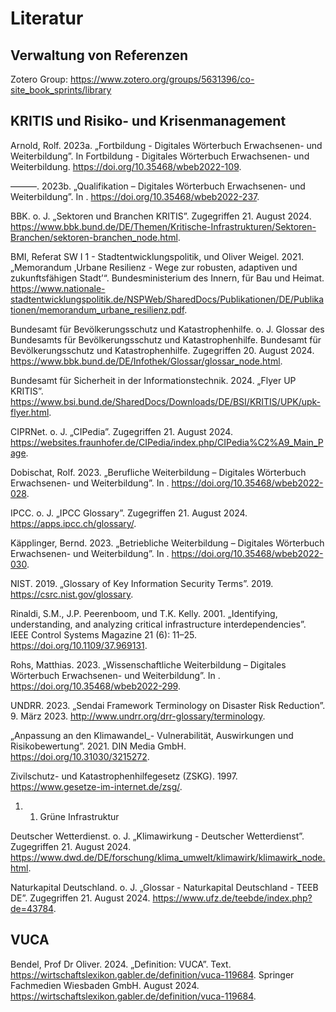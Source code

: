# Literatur {.unnumbered}

:::{.paragraph-spaces}

## Verwaltung von Referenzen

Zotero Group:
<https://www.zotero.org/groups/5631396/co-site_book_sprints/library>

## KRITIS und Risiko- und Krisenmanagement

Arnold, Rolf. 2023a. „Fortbildung - Digitales Wörterbuch Erwachsenen-
und Weiterbildung". In Fortbildung - Digitales Wörterbuch Erwachsenen-
und Weiterbildung. <https://doi.org/10.35468/wbeb2022-109>.

---------. 2023b. „Qualifikation -- Digitales Wörterbuch Erwachsenen-
und Weiterbildung". In . <https://doi.org/10.35468/wbeb2022-237>.

BBK. o. J. „Sektoren und Branchen KRITIS". Zugegriffen 21. August 2024.
<https://www.bbk.bund.de/DE/Themen/Kritische-Infrastrukturen/Sektoren-Branchen/sektoren-branchen_node.html>.

BMI, Referat SW I 1 - Stadtentwicklungspolitik, und Oliver Weigel. 2021.
„Memorandum ‚Urbane Resilienz - Wege zur robusten, adaptiven und
zukunftsfähigen Stadt'". Bundesministerium des Innern, für Bau und
Heimat.
<https://www.nationale-stadtentwicklungspolitik.de/NSPWeb/SharedDocs/Publikationen/DE/Publikationen/memorandum_urbane_resilienz.pdf>.

Bundesamt für Bevölkerungsschutz und Katastrophenhilfe. o. J. Glossar
des Bundesamts für Bevölkerungsschutz und Katastrophenhilfe. Bundesamt
für Bevölkerungsschutz und Katastrophenhilfe. Zugegriffen 20. August
2024. <https://www.bbk.bund.de/DE/Infothek/Glossar/glossar_node.html>.

Bundesamt für Sicherheit in der Informationstechnik. 2024. „Flyer UP
KRITIS".
<https://www.bsi.bund.de/SharedDocs/Downloads/DE/BSI/KRITIS/UPK/upk-flyer.html>.

CIPRNet. o. J. „CIPedia". Zugegriffen 21. August 2024.
<https://websites.fraunhofer.de/CIPedia/index.php/CIPedia%C2%A9_Main_Page>.

Dobischat, Rolf. 2023. „Berufliche Weiterbildung -- Digitales Wörterbuch
Erwachsenen- und Weiterbildung". In .
<https://doi.org/10.35468/wbeb2022-028>.

IPCC. o. J. „IPCC Glossary". Zugegriffen 21. August 2024.
<https://apps.ipcc.ch/glossary/>.

Käpplinger, Bernd. 2023. „Betriebliche Weiterbildung -- Digitales
Wörterbuch Erwachsenen- und Weiterbildung". In .
<https://doi.org/10.35468/wbeb2022-030>.

NIST. 2019. „Glossary of Key Information Security Terms". 2019.
<https://csrc.nist.gov/glossary>.

Rinaldi, S.M., J.P. Peerenboom, und T.K. Kelly. 2001. „Identifying,
understanding, and analyzing critical infrastructure interdependencies".
IEEE Control Systems Magazine 21 (6): 11--25.
<https://doi.org/10.1109/37.969131>.

Rohs, Matthias. 2023. „Wissenschaftliche Weiterbildung -- Digitales
Wörterbuch Erwachsenen- und Weiterbildung". In .
<https://doi.org/10.35468/wbeb2022-299>.

UNDRR. 2023. „Sendai Framework Terminology on Disaster Risk Reduction".
9. März 2023. <http://www.undrr.org/drr-glossary/terminology>.

„Anpassung an den Klimawandel\_- Vulnerabilität, Auswirkungen und
Risikobewertung". 2021. DIN Media GmbH.
<https://doi.org/10.31030/3215272>.

Zivilschutz- und Katastrophenhilfegesetz (ZSKG). 1997.
<https://www.gesetze-im-internet.de/zsg/>.

1.  1.  Grüne Infrastruktur

Deutscher Wetterdienst. o. J. „Klimawirkung - Deutscher Wetterdienst".
Zugegriffen 21. August 2024.
<https://www.dwd.de/DE/forschung/klima_umwelt/klimawirk/klimawirk_node.html>.

Naturkapital Deutschland. o. J. „Glossar - Naturkapital Deutschland -
TEEB DE". Zugegriffen 21. August 2024.
<https://www.ufz.de/teebde/index.php?de=43784>.

## VUCA

Bendel, Prof Dr Oliver. 2024. „Definition: VUCA". Text.
<https://wirtschaftslexikon.gabler.de/definition/vuca-119684>. Springer
Fachmedien Wiesbaden GmbH. August 2024.
<https://wirtschaftslexikon.gabler.de/definition/vuca-119684>.
:::